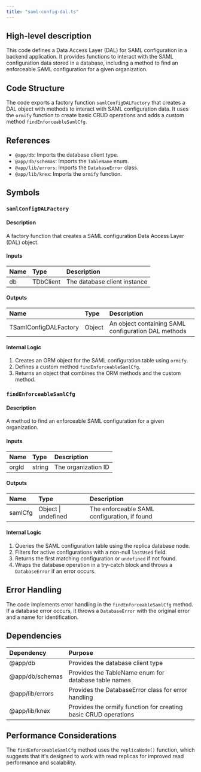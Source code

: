 ```yaml
---
title: "saml-config-dal.ts"
---
```


## High-level description
This code defines a Data Access Layer (DAL) for SAML configuration in a backend application. It provides functions to interact with the SAML configuration data stored in a database, including a method to find an enforceable SAML configuration for a given organization.

## Code Structure
The code exports a factory function `samlConfigDALFactory` that creates a DAL object with methods to interact with SAML configuration data. It uses the `ormify` function to create basic CRUD operations and adds a custom method `findEnforceableSamlCfg`.

## References
- `@app/db`: Imports the database client type.
- `@app/db/schemas`: Imports the `TableName` enum.
- `@app/lib/errors`: Imports the `DatabaseError` class.
- `@app/lib/knex`: Imports the `ormify` function.

## Symbols

### `samlConfigDALFactory`
#### Description
A factory function that creates a SAML configuration Data Access Layer (DAL) object.

#### Inputs
| Name | Type | Description |
|:-----|:-----|:------------|
| db | TDbClient | The database client instance |

#### Outputs
| Name | Type | Description |
|:-----|:-----|:------------|
| TSamlConfigDALFactory | Object | An object containing SAML configuration DAL methods |

#### Internal Logic
1. Creates an ORM object for the SAML configuration table using `ormify`.
2. Defines a custom method `findEnforceableSamlCfg`.
3. Returns an object that combines the ORM methods and the custom method.

### `findEnforceableSamlCfg`
#### Description
A method to find an enforceable SAML configuration for a given organization.

#### Inputs
| Name | Type | Description |
|:-----|:-----|:------------|
| orgId | string | The organization ID |

#### Outputs
| Name | Type | Description |
|:-----|:-----|:------------|
| samlCfg | Object \| undefined | The enforceable SAML configuration, if found |

#### Internal Logic
1. Queries the SAML configuration table using the replica database node.
2. Filters for active configurations with a non-null `lastUsed` field.
3. Returns the first matching configuration or `undefined` if not found.
4. Wraps the database operation in a try-catch block and throws a `DatabaseError` if an error occurs.

## Error Handling
The code implements error handling in the `findEnforceableSamlCfg` method. If a database error occurs, it throws a `DatabaseError` with the original error and a name for identification.

## Dependencies
| Dependency | Purpose |
|:-----------|:--------|
| @app/db | Provides the database client type |
| @app/db/schemas | Provides the TableName enum for database table names |
| @app/lib/errors | Provides the DatabaseError class for error handling |
| @app/lib/knex | Provides the ormify function for creating basic CRUD operations |

## Performance Considerations
The `findEnforceableSamlCfg` method uses the `replicaNode()` function, which suggests that it's designed to work with read replicas for improved read performance and scalability.